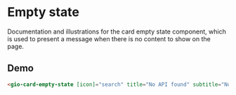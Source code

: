 
<Meta title="Components / Card empty state / README" />

# Empty state

Documentation and illustrations for the card empty state component, which is used to present a message when there is no content to show on the page.

## Demo

<Story id="components-empty-state--default"></Story>

```html
<gio-card-empty-state [icon]="search" title="No API found" subtitle="No API found. Please try again or create one."></gio-card-empty-state>
```
